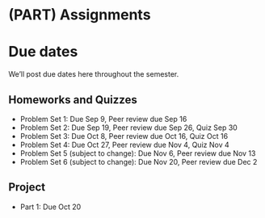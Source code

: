 
# (PART) Assignments {-}

# Due dates {-}

We'll post due dates here throughout the semester. 


## Homeworks and Quizzes {-}

* Problem Set 1: Due Sep 9, Peer review due Sep 16
* Problem Set 2: Due Sep 19, Peer review due Sep 26, Quiz Sep 30
* Problem Set 3: Due Oct 8, Peer review due Oct 16, Quiz Oct 16
* Problem Set 4: Due Oct 27, Peer review due Nov 4, Quiz Nov 4
* Problem Set 5 (subject to change): Due Nov 6, Peer review due Nov 13
* Problem Set 6 (subject to change): Due Nov 20, Peer review due Dec 2

## Project {-}
* Part 1: Due Oct 20

